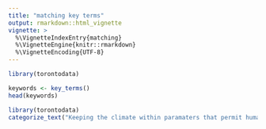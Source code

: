 ```yaml
---
title: "matching key terms"
output: rmarkdown::html_vignette
vignette: >
  %\VignetteIndexEntry{matching}
  %\VignetteEngine{knitr::rmarkdown}
  %\VignetteEncoding{UTF-8}
---
```


```r
library(torontodata)
```


```r
keywords <- key_terms()
head(keywords)
```

```r
library(torontodata)
categorize_text("Keeping the climate within paramaters that permit human life is a hell of a lot easier than terraforming Mars, a planet that has no magnetosphere, no water and no air")
```

